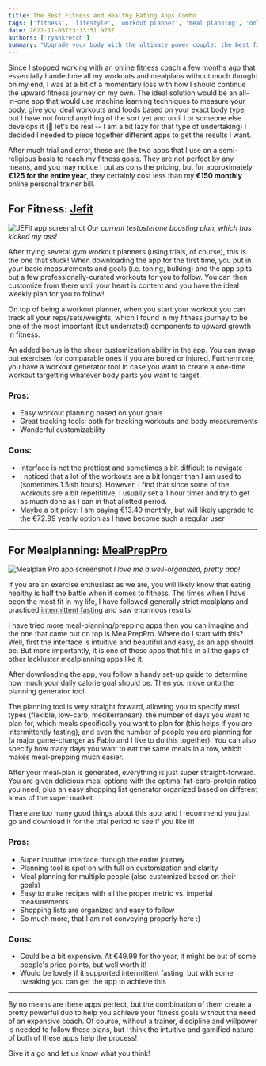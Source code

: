 ```yaml
---
title: The Best Fitness and Healthy Eating Apps Combo
tags: ['fitness', 'lifestyle', 'workout planner', 'meal planning', 'online fitness coaching', 'Jefit', 'MealPrepPro', 'machine learning', 'body measurements', 'personal trainer', 'calorie counting', 'health', 'nutrition', 'exercise', 'weightlifting', 'gym', 'planning tools']
date: 2022-11-05T23:13:51.973Z
authors: ['ryankretch']
summary: "Upgrade your body with the ultimate power couple: the best fitness and healthy eating app. They'll whip you into shape faster than you can say 'burpee.' Start sweating smarter, not harder."
---
```

Since I stopped working with an [online fitness coach](https://www.thefabryk.com/blog/invest-in-online-fitness-coaching/) a few months ago that essentially handed me all my workouts and mealplans without much thought on my end, I was at a bit of a momentary loss with how I should continue the upward fitness journey on my own. The ideal solution would be an all-in-one app that would use machine learning techniques to measure your body, give you ideal workouts and foods based on your exact body type, but I have not found anything of the sort yet and until I or someone else develops it (🤪 let's be real -- I am a bit lazy for that type of undertaking) I decided I needed to piece together different apps to get the results I want.

After much trial and error, these are the two apps that I use on a semi-religious basis to reach my fitness goals. They are not perfect by any means, and you may notice I put as cons the pricing, but for approximately **€125 for the entire year**, they certainly cost less than my **€150 monthly** online personal trainer bill. 

## For Fitness: [Jefit](https://jefit.page.link/eCTJ)

![JEFit app screenshot](https://res.cloudinary.com/dx4cuted1/image/upload/q_60/v1666529898/fitness/IMG_8558_bucwob.png)
*Our current testosterone boosting plan, which has kicked my ass!*

After trying several gym workout planners (using trials, of course), this is the one that stuck! When downloading the app for the first time, you put in your basic measurements and goals (i.e. toning, bulking) and the app spits out a few professionally-curated workouts for you to follow. You can then customize from there until your heart is content and you have the ideal weekly plan for you to follow! 

On top of being a workout planner, when you start your workout you can track all your reps/sets/weights, which I found in my fitness journey to be one of the most important (but underrated) components to upward growth in fitness. 

An added bonus is the sheer customization ability in the app. You can swap out exercises for comparable ones if you are bored or injured. Furthermore, you have a workout generator tool in case you want to create a one-time workout targetting whatever body parts you want to target. 

### Pros:
- Easy workout planning based on your goals 
- Great tracking tools: both for tracking workouts and body measurements 
- Wonderful customizability

### Cons:
- Interface is not the prettiest and sometimes a bit difficult to navigate
- I noticed that a lot of the workouts are a bit longer than I am used to (sometimes 1.5ish hours). However, I find that since some of the workouts are a bit repetititive, I usually set a 1 hour timer and try to get as much done as I can in that allotted period. 
- Maybe a bit pricy: I am paying €13.49 monthly, but will likely upgrade to the €72.99 yearly option as I have become such a regular user

---

## For Mealplanning: [MealPrepPro](https://www.mealpreppro.com/)

![Mealplan Pro app screenshot](https://res.cloudinary.com/dx4cuted1/image/upload/q_60/v1666529892/fitness/IMG_8559_nqxp5x.png)
*I love me a well-organized, pretty app!*

If you are an exercise enthusiast as we are, you will likely know that eating healthy is half the battle when it comes to fitness. The times when I have been the most fit in my life, I have followed generally strict mealplans and practiced [intermittent fasting](https://www.healthline.com/nutrition/intermittent-fasting-guide) and saw enormous results!

I have tried more meal-planning/prepping apps then you can imagine and the one that came out on top is MealPrepPro. Where do I start with this? Well, first the interface is intuitive and beautiful and easy, as an app should be. But more importantly, it is one of those apps that fills in all the gaps of other lackluster mealplanning apps like it. 

After downloading the app, you follow a handy set-up guide to determine how much your daily calorie goal should be. Then you move onto the planning generator tool. 

The planning tool is very straight forward, allowing you to specify meal types (flexible, low-carb, mediterranean), the number of days you want to plan for, which meals specifically you want to plan for (this helps if you are intermittently fasting), and even the number of people you are planning for (a major game-changer as Fabio and I like to do this together). You can also specify how many days you want to eat the same meals in a row, which makes meal-prepping much easier. 

After your meal-plan is generated, everything is just super straight-forward. You are given delicious meal options with the optimal fat-carb-protein ratios you need, plus an easy shopping list generator organized based on different areas of the super market. 

There are too many good things about this app, and I recommend you just go and download it for the trial period to see if you like it!

### Pros:
- Super intuitive interface through the entire journey
- Planning tool is spot on with full on customization and clarity 
- Meal planning for multiple people (also customized based on their goals)
- Easy to make recipes with all the proper metric vs. imperial measurements
- Shopping lists are organized and easy to follow
- So much more, that I am not conveying properly here :) 

### Cons:
- Could be a bit expensive. At €49.99 for the year, it might be out of some people's price points, but well worth it! 
- Would be lovely if it supported intermittent fasting, but with some tweaking you can get the app to achieve this 

---

By no means are these apps perfect, but the combination of them create a pretty powerful duo to help you achieve your fitness goals without the need of an expensive coach. Of course, without a trainer, discipline and willpower is needed to follow these plans, but I think the intuitive and gamified nature of both of these apps help the process! 

Give it a go and let us know what you think!
